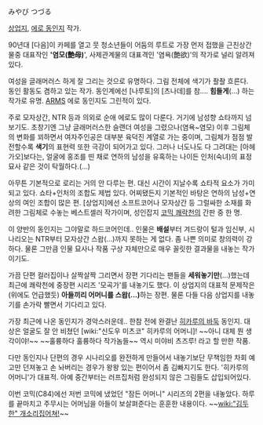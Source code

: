 みやび つづる

[[상업지]], [[에로 동인지]] 작가.

90년대 [다음]이 카페를 열고 뭇 청소년들이 어둠의 루트로 가장 먼저 접했을 근친상간 물중 대표작인 ''''염모(艶母)'''', 사제관계물의 대표격인 '염욕(艶欲)'의 작가로 널리 알려져있다.

여성을 글래머러스 하게 잘 그리는 것으로 유명하다. 그림 전체에 색기가 좔좔 흐른다. 동인 활동도 겸하고 있는 작가. 동인계에선 [나루토]의 [츠나데]를 참.... '''힘들게'''(...) 하는 작가로 유명. [[ARMS]] 에로 동인지도 그린적이 있다.

주로 모자상간, NTR 등과 의외로 순애 에로도 많이 다룬다. 거기에 남성향 쇼타까지 넘보기도. 초창기엔 그냥 글래머러스한 슬랜더 여성을 그렸으나(염욕~염모) 이후 그림체의 변화를 꾀하면서 여자주인공은 대부분 육덕진 계열로 가는 중이며, 그림체가 점점 발전할수록 '''색기'''의 표현력 또한 극강이 되어가고 있다. 그러나 너도나도 다 그려대는 [아헤가오]보다는, 얼굴에 홍조를 띤 채로 연하의 남성을 유혹하는 나이든 인처(숙녀)의 표정 묘사 같은 것이 탁월하다.(...)

아무튼 기본적으로 로리는 거의 안 다루는 편. 대신 시간이 지날수록 쇼타적 요소가 가미되고 있다. 쇼타+인처의 조합도 제법 있다. 어찌됐든지 기본적인 바탕은 연하의 남성+연상의 여인 조합이 많은 편.
[상업지]에선 소프트코어나 모자상간 등 그럴싸한 소재를 화려한 그림체로 수놓는 베스트셀러 작가이며, 성인잡지 [[코믹 쾌락천]]의 간판 중 한 명.

이 양반의 동인지는 그야말로 하드코어인데.. 인물은 '''배설'''부터 겨드랑이 털과 임신부, 시나리오는 NTR부터 모자상간 스왑(...)까지 못하는 게 없다. 좀 나쁜 의미로 창의력이 강하다. 물론 그만큼 인물 묘사나 작품 구상 자체만으로 매우 꼴릿한 결과물을 내놓는 작가이기도.

가끔 단편 컬러집이나 살짝살짝 그리면서 장편 기다리는 팬들을 '''세워놓기만'''(...)했는데 최근에 쾌락천에 중장편 시리즈 '모곡가'를 내놓기도 했다. 이 상업지의 대표적 문제작은 (위에도 언급했듯) '''아들끼리 어머니를 스왑(...)'''하는 장편. 물론 다들 다음 상업지를 내놓기를 손가락 빨면서 기다리고 있다.

가장 최근에 나온 동인지가 경악스러운데.. 한참 전에 완결난 [[히카루의 바둑]] 동인지. 대상은 얼굴도 잘 안 비쳤던 [wiki:"신도우 미츠코" 히카루의 어머니]! ~~아니 대체 뭔 생각이야!~~ ~~훌륭하다 훌륭하다 작가놈들~~ 역시 미야비 츠즈루! 라고 할 만한 작품.

다만 동인지나 단편의 경우 시나리오를 완전하게 만들어서 내놓기보단 무책임한 차회 예고만 던져놓고 손 놔버리는 경우가 왕왕 있는 편이어서 좀 김빠지기도 한다. '히카루의 어머니'가 대표적. 아예 중간부터는 러프집처럼 완성되지 않은 그림들도 삽입되어있다.

이번 코믹(C84)에선 저번 코믹에 냈었던 "잠든 어머니" 시리즈의 2편을 내놓았다. 하루를 끝마치고 주무시는 어머님을 아들이 보살펴준다는 훈훈한 내용이다. ~~[[wiki:"김두한" 개소리집어쳐!]]~~
